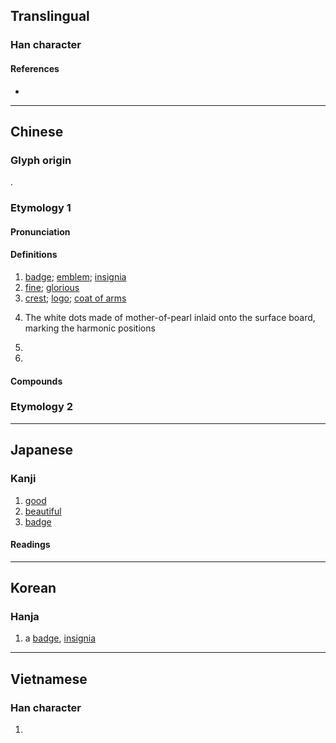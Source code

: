 {{character info/new}}
==Translingual==

===Han character===
{{Han char|rn=60|rad=彳|as=14|sn=17|four=28240|canj=HOUFK|ids=⿲彳⿱山系攵𢾰}}

====References====
* {{Han ref|kx=0372.040|dkj=10267|dj=0699.200|hdz=20849.060|uh=5FBD|ud=24509|bh=C0B2|bd=49330}}

----

==Chinese==
{{zh-forms}}

===Glyph origin===
{{Han etym}}
{{Han compound|微|糸|c1=p|c2=s|t2=cloth|ls=psc}}.

===Etymology 1===

====Pronunciation====
{{zh-pron
|m=huī
|m-s=hui1
|dg=
|c=fai1
|c-t=
|g=fi1
|h=pfs=
|j=hui1
|md=hŭi
|mn=hui
|mn-t=
|w=1hue
|x=fei1
|mc=y
|oc=y
|cat=n,a,pn
}}

====Definitions====
{{zh-hanzi}}

# [[badge]]; [[emblem]]; [[insignia]]
# [[fine]]; [[glorious]]
# [[crest]]; [[logo]]; [[coat of arms]]
# {{lb|zh|of the [[guqin]]}} The white dots made of mother-of-pearl inlaid onto the surface board, marking the harmonic positions
# {{zh-abbrev|安徽}}
# {{zh-abbrev|徽州}}

====Compounds====
{{zh-der|安徽|校徽|徽州|徽州區|徽章|國徽|徽記|徽語|警徽|徽縣|徽墨|徽號|徽劇|徽調|徽幟|航徽|黨徽|徽班|市徽|徽標|徽菜|帽徽|龍徽|宋徽宗|前徽|徽言|徽纆|徽絃|嗣徽|徽音|徽烈|徽索|淑教流徽|軍徽|音徽}}

===Etymology 2===
{{zh-see|暉|ss}}

----

==Japanese==

===Kanji===
{{ja-kanji|grade=|rs=彳14}}

# [[good]]
# [[beautiful]]
# [[badge]]

====Readings====
{{ja-readings
|on=き
|kun=よ-い, しるし-
}}

----

==Korean==

===Hanja===
{{ko-hanja|hangeul=휘|eumhun=|rv=hwi|mr=hwi|y=hwi}}

# a [[badge]], [[insignia]]

----

==Vietnamese==

===Han character===
{{vi-hantu|[[huy]]|rs=彳14}}

# {{defn|lang=vi|sort=彳14}}